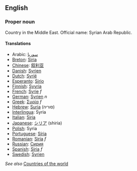 ==English==

===Proper noun===

Country in the Middle East. Official name: Syrian Arab Republic.

====Translations====
*Arabic: [[سوريا]]
*[[Breton]]: [[Siria]]
*[[Chinese]]: [[叙利亚]]
*[[Danish]]: [[Syrien]]
*[[Dutch]]: [[Syrië]]
*[[Esperanto]]: [[Sirio]]
*[[Finnish]]: [[Syyria]]
*[[French]]: [[Syrie]] ''f''
*[[German]]: [[Syrien]] ''n''
*[[Greek]]: [[Συρία]] ''f''
*[[Hebrew]]: [[Suria]] (סוריה)
*[[Interlingua]]: Syria
*[[Italian]]: [[Siria]]
*[[Japanese]]: [[シリア]] (shiria)
*[[Polish]]: Syria
*[[Portuguese]]: [[Síria]]
*[[Romanian]]: [[Siria]] ''f''
*[[Russian]]: [[Сирия]]
*[[Spanish]]: [[Siria]] ''f''
*[[Swedish]]: [[Syrien]]

''See also'' [[Countries of the world]]